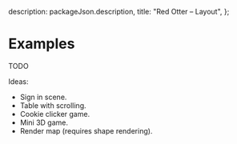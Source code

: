 
  description: packageJson.description,
  title: "Red Otter – Layout",
};

# Examples

TODO

Ideas:

- Sign in scene.
- Table with scrolling.
- Cookie clicker game.
- Mini 3D game.
- Render map (requires shape rendering).

<Example1 />
